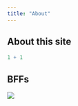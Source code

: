```yaml
---
title: "About"
---
```


## About this site

```r
1 + 1
```

## BFFs
![](images/Tom_and_Betty_pic.jpeg)
